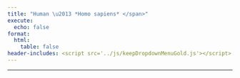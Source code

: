 ```yaml
---
title: "Human \u2013 *Homo sapiens* </span>"
execute:
  echo: false
format:
  html:
    table: false
header-includes: <script src='../js/keepDropdownMenuGold.js'></script>
---
```


***

```{=html}
<!-- Injected automatically via Jinja -->
<link rel="stylesheet" href="https://cdn.datatables.net/1.13.6/css/jquery.dataTables.min.css">
<link rel="stylesheet" href="https://cdn.datatables.net/buttons/2.4.1/css/buttons.dataTables.min.css">
<link rel="stylesheet" href="https://cdn.datatables.net/responsive/2.5.0/css/responsive.dataTables.min.css">
<link rel="stylesheet" href="https://cdn.datatables.net/select/1.7.0/css/select.dataTables.min.css">
<link rel="stylesheet" href="https://cdnjs.cloudflare.com/ajax/libs/font-awesome/6.0.0-beta3/css/all.min.css">
<style>
    .dt-buttons {
        position: relative;
        z-index: 2; /* Your original value */
    }
    
    .dt-button-collection {
        z-index: 101; /* Your original value */
    }
    
    /* Mobile-only fixes for button collection */
    @media (max-width: 768px) {
        .dt-button-collection {
            z-index: 9999 !important;
            position: fixed !important;
            top: 10% !important; /* Move down from top to prevent cutting */
            left: 50% !important;
            transform: translateX(-50%) !important; /* Only horizontal centering */
            max-height: 80vh !important;
            max-width: 95vw !important;
            overflow-y: auto !important;
            box-shadow: 0 4px 12px rgba(0,0,0,0.15) !important;
            border-radius: 4px !important;
        }
        
        /* Ensure DataTable wrapper doesn't clip the dropdown */
        .dataTables_wrapper {
            overflow: visible !important;
        }
        
        /* Center-align and make buttons wrap properly */
        .dataTables_wrapper .dt-buttons {
            float: none !important;
            display: flex !important;
            flex-wrap: wrap !important;
            justify-content: center !important; /* Center align buttons */
            gap: 5px !important;
            width: 100% !important;
            max-width: 100% !important;
            overflow: visible !important;
        }
        
        /* Make individual buttons responsive */
        .dt-buttons .dt-button {
            flex: 0 1 auto !important;
            min-width: 0 !important;
            white-space: nowrap !important;
            font-size: 0.8rem !important;
            padding: 0.3rem 0.5rem !important;
        }
        
        .selection-counter {
            float: right;
            display: block;
            margin: 10px 10px 10px 0;
            text-align: right;
        }
    }
    
    /* Your existing styles with z-index adjustments */
    :root {
        --table-underline-offset: 1px;
        --table-underline-thickness: 1px;
        --table-line-height: 1.1;
    }
    
    table.dataTable {
        --underline-offset: var(--table-underline-offset);
        --underline-thickness: var(--table-underline-thickness);
        line-height: var(--table-line-height);
    }
    
    table.dataTable thead th {
        font-size: 90% !important;
    }
    
    table.dataTable tbody td {
        font-size: 90% !important;
    }
    
    table.dataTable.compact tbody td {
        padding-top: 5px !important;
        padding-bottom: 5px !important;
    }
    
    input[type="text"]::placeholder {
        font-style: italic;
        font-size: 80%;
    }
    
    .dataTables_wrapper .dataTables_info {
        font-weight: bold;
        margin-left: 0px !important;
        padding-top: 8px !important;
        clear: none !important;
    }
    
    .dataTables_wrapper .dt-buttons {
        float: left !important;
    }
    
    #top_info_display {
        float: none !important;
        text-align: right;
    }
    
    .selection-counter {
        color: #1f4eb6;
        font-weight: bold;
        font-size: 80%;
        float: right;
        margin-top: 8px;
        margin-right: 0px;
        padding: 5px 10px;
        background: #f9f9f9;
        border: 1px solid #ddd;
        border-radius: 4px;
        clear: right;
        text-align: right;
    }
    
    @media (max-width: 768px) {
        .selection-counter {
            float: right;
            display: block;
            margin: 10px 10px 10px 0;
            text-align: right;
        }
    }
    
    .top-controls-container {
        display: flex;
        align-items: center;
        justify-content: space-between;
        width: 100%;
        margin-bottom: 10px;
    }
    
    .buttons-container {
        display: flex;
        align-items: center;
        gap: 5px;
        flex-wrap: wrap;
    }
    
    @media (max-width: 768px) {
        .top-controls-container {
            flex-direction: column;
            align-items: flex-start;
            gap: 10px;
        }
    }
    
    .dataTables_wrapper .dt-layout-row.dt-layout-top .dt-layout-cell.dt-start {
        display: flex;
        align-items: center;
        flex-wrap: wrap;
        gap: 2px;
    }
    
    .custom-info-container {
        display: inline-flex;
        align-items: center;
        gap: 5px;
    }
    
    .custom-info-container .fa-solid {
        font-size: 1em;
        color: darkgreen;
    }
    
    .dataTables_wrapper .dt-buttons {
        display: inline-flex;
        gap: 5px;
    }
    
    /* Checkbox styles remain the same */
    table.dataTable tbody tr.selected td.select-checkbox::after {
        content: '✓';
        font-size: 0.8rem;
        color: #333;
        font-weight: bold;
        position: absolute;
        top: 50%;
        left: 50%;
        transform: translate(-50%, -50%);
        line-height: 1;
        pointer-events: none;
    }
    
    table.dataTable.compact>tbody>tr.selected>td.select-checkbox:after, 
    table.dataTable.compact>tbody>tr.selected>th.select-checkbox:after{
        margin-top: -0.025rem;
        margin-left: -0.05rem;
    }
    
    table.dataTable td.select-checkbox::before {
        position: relative;
    }
    
    table.dataTable td.select-checkbox {
        text-align: center;
        vertical-align: middle;
        padding: 0.5rem;
        width: 3.5rem;
        min-width: 2.5rem;
        position: relative;
    }
    
    table.dataTable tbody tr.selected td.select-checkbox::before {
        background: #f0f8ff;
        border-color: #337ab7;
    }
    
    table.dataTable.compact>tbody>tr>td.select-checkbox:before,
    table.dataTable.compact>tbody>tr>th.select-checkbox:before {
        margin-top: -0.3rem;
    }
    
    @media (max-width: 768px) {
        table.dataTable td.select-checkbox {
            padding: 0.25rem;
            width: 2rem;
            min-width: 1.5rem;
        }
    
        table.dataTable td.select-checkbox::before {
            width: 0.8rem;
            height: 0.8rem;
        }
        
        table.dataTable.compact>tbody>tr>td.select-checkbox:before,
        table.dataTable.compact>tbody>tr>th.select-checkbox:before {
            margin-top: -0.4rem;
        }
    
        table.dataTable tbody tr.selected td.select-checkbox::after {
            font-size: 0.7rem;
        }
    }
    
    /* Additional mobile fix for very small screens */
    @media (max-width: 480px) {
        .selection-counter {
            float: left;
            display: block;
            text-align: left;
            margin: 0 0 5px 0 !important;
        }
         .dt-button-collection {
            z-index: 10000 !important;
            position: fixed !important;
            max-width: 90vw; /* Prevent it from being too wide */
        }
        
    /* Make individual buttons full width on very small screens */
        .buttons-container {
            flex-direction: column; !important;
            width: 100%; /* Take full width */
            gap: 5px;
        }
        
        .dt-buttons {
            width: 100% !important; /* Full width for button container */
            display: flex !important;
            flex-direction: column !important; /* Stack buttons vertically */
            gap: 5px;
        }
        
        .dt-button {
            width: 100% !important; /* Each button takes full width */
            box-sizing: border-box;
            white-space: nowrap !important;
        }
        
        table.dataTable td.select-checkbox {
            padding: 0.2rem;
            width: 1.5rem;
            min-width: 1.2rem;
        }
    
        table.dataTable td.select-checkbox::before {
            width: 0.5rem;
            height: 0.5rem;
        }
    
        table.dataTable tbody tr.selected td.select-checkbox::after {
            font-size: 0.6rem;
        }
        
        input[type="text"]::placeholder {
            font-size: 60% !important;
        }
    }
    
    .dataTables_filter {
        display: none !important;
    }
</style>

<table id="human-table" class="display nowrap cell-border compact" style="width:100%">
    <thead></thead>
    <tfoot></tfoot>
</table>

<script src="https://code.jquery.com/jquery-3.7.0.min.js"></script>
<script src="https://cdn.datatables.net/1.13.6/js/jquery.dataTables.min.js"></script>
<script src="https://cdn.datatables.net/responsive/2.5.0/js/dataTables.responsive.min.js"></script>
<script src="https://cdn.datatables.net/buttons/2.4.1/js/dataTables.buttons.min.js"></script>
<script src="https://cdn.datatables.net/buttons/2.4.1/js/buttons.colVis.min.js"></script>
<script src="https://cdn.datatables.net/select/1.7.0/js/dataTables.select.min.js"></script>

<script src="https://cdnjs.cloudflare.com/ajax/libs/jszip/3.10.1/jszip.min.js"></script>

<script src="https://cdn.datatables.net/buttons/2.4.1/js/buttons.html5.min.js"></script>
<script src="https://cdn.datatables.net/buttons/2.4.1/js/buttons.copy.min.js"></script>


<script>

$.getJSON("../JSON/human_gene_pair.json", function(data) {

    const columns = [
  {
    "data": "Interaction ID",
    "title": "<span title=\"Unique ConnectomeDB ID for each ligand\u2013receptor pair\">Interaction ID</span>"
  },
  {
    "data": "Human LR Pair",
    "title": "<span title=\"Ligand-receptor Pair\">Human LR Pair</span>"
  },
  {
    "data": "Ligand",
    "title": "<span title=\"HGNC gene symbol for the ligand\">Ligand</span>"
  },
  {
    "data": "Receptor",
    "title": "<span title=\"HGNC gene symbol for the receptor\">Receptor</span>"
  },
  {
    "data": "Ligand Symbols",
    "title": "<span title=\"Official gene symbol (aliases, old names)\">Ligand Symbols</span>"
  },
  {
    "data": "Receptor Symbols",
    "title": "<span title=\"Official gene symbol (aliases, old names)\">Receptor Symbols</span>"
  },
  {
    "data": "Ligand Location",
    "title": "<span title=\"Location based on the predicted subcellular localization of the human proteome\">Ligand Location</span>"
  },
  {
    "data": "Receptor Location",
    "title": "<span title=\"Location based on the predicted subcellular localization of the human proteome\">Receptor Location</span>"
  },
  {
    "data": "Ligand HGNC ID",
    "title": "<span title=\"HGNC gene ID for the ligand (link to HGNC)\">Ligand HGNC ID</span>"
  },
  {
    "data": "Receptor HGNC ID",
    "title": "<span title=\"HGNC gene ID for the receptor (link to HGNC)\">Receptor HGNC ID</span>"
  },
  {
    "data": "Perplexity",
    "title": "<span title=\"Click the logo below to run Perplexity on the Human LR pair\">Perplexity</span>"
  },
  {
    "data": "Human evidence",
    "title": "<span title=\"Direct: experimentally verified; Conservation: inferred from orthology\">Human evidence</span>"
  },
  {
    "data": "Ligand ENSEMBL ID",
    "title": "<span title=\"ENSEMBL gene ID for the ligand (link to ENSEMBL)\">Ligand ENSEMBL ID</span>"
  },
  {
    "data": "Receptor ENSEMBL ID",
    "title": "<span title=\"ENSEMBL gene ID for the receptor (link to ENSEMBL)\">Receptor ENSEMBL ID</span>"
  }
];



    // Build header HTML - add checkbox column back

    // Set the header for the first column to 'Copy' with a tooltip

    var headerHtml = '<tr><th title="Tick boxes for rows to download via the CSV/Excel buttons">Select</th>';

    columns.forEach(function(col) {

        headerHtml += '<th>' + (col.title || col.data || '') + '</th>';

    });

    headerHtml += '</tr>';

    $('#human-table thead').html(headerHtml);



    // Calculate hidden columns based on total column count (adjust for checkbox column)

    var totalColumns = columns.length + 1; // +1 for checkbox column

    // The original columns 4 and 5 (indices 3 and 4 in the `columns` array)

    // become indices 4 and 5 after the checkbox column is prepended.

    var hiddenColumns = [3, 4]; // Hide original columns 3 and 4



    // // NO NEED for now --- Add last 2 columns to hidden list (adjust this number as needed)

    // // Remember to adjust for the prepended checkbox column

    for (var i = 2; i > 0; i--) {

        if (totalColumns - i >= 0) {

            hiddenColumns.push(totalColumns - i);

        }

    }



    // Remove duplicates

    hiddenColumns = [...new Set(hiddenColumns)];



    console.log('Total columns:', totalColumns);

    console.log('Hidden columns:', hiddenColumns);



    var table = $('#human-table').DataTable({

        data: data,

        columns: [

            {

                data: null,

                defaultContent: '',

                orderable: false,

                className: 'select-checkbox',

                width: '20px'

            }

        ].concat(columns), // Add checkbox column as first column

        scrollX: true,

        fixedHeader: false,

        fixedColumns: {

            start: 1,

        },

        autoWidth: true,

        responsive: false,

        dom: 'Bfrtip',

        searching: true,

        select: {

            style: 'multi',

            selector: 'td:first-child',
            
            info: false //to remove flashing of XX rows selected

        },

        lengthMenu: [[15, 25, 50, 100, -1], ["15", "25", "50", "100", "All"]],

        buttons: [

            { extend: 'pageLength', 
              text: function(dt, button, config) {
        return 'Show ' + dt.page.len() + ' Rows';
    } },

            { extend: 'colvis', text: 'Display Columns' },

            { extend: 'selectAll', text: 'Select All',
            action: function(e, dt, node, config) {
                $.fn.dataTable.ext.buttons.selectAll.action.call(this, e, dt, node, config);
                setTimeout(function() {
                    updateInfoDisplay();
                }, 100);
            }
        },

            { extend: 'selectNone', text: 'Deselect All',
        action: function(e, dt, node, config) {
            $.fn.dataTable.ext.buttons.selectNone.action.call(this, e, dt, node, config);
            setTimeout(function() {
                updateInfoDisplay();
            }, 100);
        }
    },

            {

                extend: 'csvHtml5',

                filename: 'ConnectomeDB2025_human',

                exportOptions: {

                    columns: ':visible:not(:first-child)', // Export only visible columns, excluding checkbox

                    format: {

                        body: function(data, row, column, node) {

                            // Check if this cell contains the &#128269; (🔍) symbol AND a link (Perplexity column detection)
                            if (data && data.toString().includes('&#128269;') && data.toString().includes('<a ') && data.toString().includes('href=')) {

                                var $temp = $('<div>').html(data);

                                var href = $temp.find('a').attr('href');

                                return href ? encodeURI(href) : data;

                            }

                            // For all other columns, strip HTML tags

                            return data.replace ? data.replace(/<[^>]*>/g, '') : data;

                        }

                    }

                },

                action: function(e, dt, button, config) {

                    var selectedRows = dt.rows('.selected').count();

                    if (selectedRows > 0) {

                        config.exportOptions.modifier = { selected: true };

                    } else {

                        config.exportOptions.modifier = { page: 'all', search: 'none' };

                    }

                    $.fn.dataTable.ext.buttons.csvHtml5.action.call(this, e, dt, button, config);

                }

            },

            {

                extend: 'excelHtml5',

                filename: 'ConnectomeDB2025_human',

                title: null,

                exportOptions: {

                    columns: ':visible:not(:first-child)', // Export only visible columns, excluding checkbox

                    format: {

                        body: function(data, row, column, node) {

                            // Check if this cell contains the &#128269; (🔍) symbol AND a link (Perplexity column detection)
                            if (data && data.toString().includes('&#128269;') && data.toString().includes('<a ') && data.toString().includes('href=')) {

                                var $temp = $('<div>').html(data);

                                var href = $temp.find('a').attr('href');

                                return href ? encodeURI(href) : data;

                            }

                            return data.replace ? data.replace(/<[^>]*>/g, '') : data;

                        }

                    }

                },

                action: function(e, dt, button, config) {

                    var selectedRows = dt.rows('.selected').count();

                    if (selectedRows > 0) {

                        config.exportOptions.modifier = { selected: true };

                    } else {

                        config.exportOptions.modifier = { page: 'all', search: 'none' };

                    }

                    $.fn.dataTable.ext.buttons.excelHtml5.action.call(this, e, dt, button, config);

                }

            },

            // {

            //     extend: 'copyHtml5',

            //     filename: 'ConnectomeDB2025_human',

            //     title: null,

            //     exportOptions: {

            //         columns: ':visible:not(:first-child)', // Export only visible columns, excluding checkbox

            //         format: {

            //             body: function(data, row, column, node) {

            //                 // Check if this cell contains the &#128269; (🔍) symbol AND a link (Perplexity column detection)
            //                 if (data && data.toString().includes('&#128269;') && data.toString().includes('<a ') && data.toString().includes('href=')) {

            //                     var $temp = $('<div>').html(data);

            //                     var href = $temp.find('a').attr('href');

            //                     return href ? encodeURI(href) : data;

            //                 }

            //                 return data.replace ? data.replace(/<[^>]*>/g, '') : data;

            //             }

            //         }

            //     },

            //     action: function(e, dt, button, config) {

            //         var selectedRows = dt.rows('.selected').count();

            //         if (selectedRows > 0) {

            //             config.exportOptions.modifier = { selected: true };

            //         } else {

            //             config.exportOptions.modifier = { page: 'all', search: 'none' };

            //         }

            //         $.fn.dataTable.ext.buttons.copyHtml5.action.call(this, e, dt, button, config);

            //     }

            // }

        ],

        columnDefs: [

            {

                orderable: false,

                className: 'select-checkbox',

                targets: 0

            },

            // Adjusted for checkbox column: Original column 11 is index 12

            { "className": "dt-center", "targets": [11] },

            // Adjusted for checkbox column: Original columns 5 and 6 are now at indices 5 and 6

            { "width": "275px", "targets": [4, 5] },

            { "visible": false, "targets": hiddenColumns }

        ],

        initComplete: function () {

            var api = this.api();

            $('.dataTables_wrapper .dt-layout-row.dt-layout-top .dt-layout-cell.dt-end').append('<div class="dataTables_info" id="top_info_display"></div>');

             // ADD THIS LINE: Create separate selection counter
            $('.dt-buttons').after('<div class="selection-counter" id="selection_counter">0 rows selected</div>');
        
            // --- Adjust your updateInfoDisplay function ---
            window.updateInfoDisplay = function() {
                var info = api.page.info();
                var selectedCount = api.rows('.selected').count();
                var filteredCount = api.rows({ search: 'applied' }).count();
                var totalCount = api.rows().count();
        
                var infoText = `Showing ${info.start + 1} to ${info.end} of ${filteredCount} entries`;
        
                if (filteredCount !== totalCount) {
                    infoText += ` (filtered from ${totalCount} total entries)`;
                }
        
                if (selectedCount > 0) {
                    var selectedInFiltered = api.rows({ search: 'applied' }).nodes().to$().filter('.selected').length;
                    infoText += ` - ${selectedInFiltered} rows selected`;
                }
        
                // Update BOTH the original (bottom) and the cloned (top) info elements
                // Make sure to update the one with the new ID for the top display
                $('#top_info_display_clone_2').html(infoText); // Update the cloned one
                $('.dataTables_wrapper .dataTables_info').html(infoText); // This will update the original bottom one
            };

            // ADD THIS: Simple counter update function
                window.updateSelectionCounter = function() {
                    var selectedCount = api.rows('.selected').count();
                    var filteredCount = api.rows({ search: 'applied' }).count();
                    var totalCount = api.rows().count();
                    
                    if (selectedCount > 0) {
                        var selectedInFiltered = api.rows({ search: 'applied' }).nodes().to$().filter('.selected').length;
                        $('#selection_counter').text(selectedInFiltered + ' rows selected');
                        $('#selection_counter').show();
                    } else {
                        $('#selection_counter').text('0 rows selected');
                    }
                };

            
            window.updateButtonText = function() {
                var filteredCount = api.rows({ search: 'applied' }).count();
                var totalCount = api.rows().count();
                
                if (filteredCount === totalCount) {
                    $('.buttons-select-all').text('Select All (' + totalCount + ')');
                } else {
                    $('.buttons-select-all').text('Select All Filtered (' + filteredCount + ')');
                }
            };

            // Add this event listener
            api.on('draw.dt select.dt deselect.dt', function() {
                setTimeout(updateButtonText, 100);
                setTimeout(updateInfoDisplay, 100);
                setTimeout(updateSelectionCounter, 100); // ADD THIS LINE
            });

            updateInfoDisplay(); // Call it once after setup
            updateSelectionCounter(); // ADD THIS LINE

            // Wait for DOM to be ready, then add filter

            setTimeout(function() {

                // Create a filter container directly above the table and headers

                var filterContainer = $('<div id="column-filters" style="background: white; padding-left: 0px; padding-right: 0px; padding-bottom: 10px; border: 0px solid #ddd; margin-bottom: 1px; width: 100%;"></div>');

                $('#human-table').closest('.dataTables_wrapper').prepend(filterContainer);



                // Append a style block with media query for smaller screens

                $('head').append(`

                    <style>

                        @media (max-width: 480px) { /* Adjust breakpoint as needed for "mobile" */

                            .mobile-tiny-input { /* Add a class to your input for targeting */

                                font-size: 0.8rem !important; /* Make font smaller */

                                padding: 5px !important;       /* Reduce padding */

                            }

                        }

                    </style>

                `);



                var filterDiv = $('<div style="max-width: 100%;"></div>');

                var label = $('<label></label>');



                // Create input without datalist (no autofill)

                var input = $('<input type="text" placeholder="Search Ligand(s) / Receptor(s): i.e. ACE, BK-2, CD24, EGFR, kuz" />') // Updated placeholder

                    .css({

                        'width': '100%',

                        'padding': '8px',

                        'font-size': '1.1rem',

                        'border': '1px solid #666666',

                        'border-radius': '4px'

                    })

                    .addClass('mobile-tiny-input') // Add the class for mobile styling

                    .on('input keyup', function () {

                        var val = this.value;



                        // Remove any existing custom search

                        while($.fn.dataTable.ext.search.length > 0) {

                            $.fn.dataTable.ext.search.pop();

                        }



                        if (val === '') {

                            // If empty, don't add any custom search and reset ordering

                            api.order([]); // Remove custom ordering

                            api.draw();

                        } else {

                            const searchTerms = val.split(',').map(term => term.trim().toLowerCase()).filter(term => term !== '');



                            if (searchTerms.length > 0) {

                                // Add custom search function for original columns 5 (DataTables index 5) and 6 (DataTables index 6)

                                $.fn.dataTable.ext.search.push(function(settings, data, dataIndex) {

                                    // In $.fn.dataTable.ext.search, 'data' array

                                    // contains values for ALL columns including the prepended checkbox column.

                                    // So, original column 6 is at data[5] and original column 7 is at data[7].

                                    var col5Value = data[5] ? data[5].toString().replace(/<[^>]*>/g, '').toLowerCase() : ''; // Original column 6

                                    var col6Value = data[7] ? data[7].toString().replace(/<[^>]*>/g, '').toLowerCase() : ''; // Original column 7

                                    console.log("Searching for:", searchTerms);

                                    console.log("Column 6 value:", col5Value);

                                    console.log("Column 7 value:", col6Value); // <<< ADD THIS LINE



                                    return searchTerms.some(term =>

                                        col5Value.includes(term) || col6Value.includes(term)

                                    );

                                });



                                // After filtering, apply the custom sort.

                                // We'll force a redraw which will trigger the 'order.dt' event and our custom sort.

                                api.draw();

                            } else {

                                api.order([]); // Remove custom ordering if no valid search terms

                                api.draw();

                            }

                        }

                    });



                filterDiv.append(label).append(input);

                filterContainer.append(filterDiv);

            }, 100);
        } 
    });


            // Custom sort function to prioritize search results based on the active search input

            // Replace your existing custom sort function with this updated version
api.on('order.dt search.dt', function () {
    var searchVal = $('#column-filters input[type="text"]').val();

    if (searchVal && searchVal.trim() !== '') {
        const searchTerms = searchVal
            .split(',')
            .map(term => term.trim().toLowerCase())
            .filter(term => term !== '');

        if (searchTerms.length === 0) return;

        // Get current order information from DataTables
        var currentOrder = api.order();
        var isCustomSearchActive = true;

        // Check if user is trying to sort by a specific column
        if (currentOrder.length > 0) {
            var sortColumnIndex = currentOrder[0][0];
            var sortDirection = currentOrder[0][1]; // 'asc' or 'desc'
            
            // If sorting by a column other than our search columns (6 or 7), 
            // let DataTables handle it normally
            if (sortColumnIndex !== 5 && sortColumnIndex !== 6) {
                isCustomSearchActive = false;
            }
        }

        if (isCustomSearchActive) {
            api.rows().sort(function (rowIdxA, rowIdxB) {
                let scoreA = 0;
                let scoreB = 0;

                const rowDataA = api.row(rowIdxA).data();
                const rowDataB = api.row(rowIdxB).data();

                const normalize = str =>
                    str ? str.toString().replace(/<[^>]*>/g, '').toLowerCase().trim() : '';

                const valuesA = [normalize(rowDataA[5]), normalize(rowDataA[6])];
                const valuesB = [normalize(rowDataB[5]), normalize(rowDataB[6])];

                searchTerms.forEach(term => {
                    valuesA.forEach(value => {
                        if (value === term) scoreA -= 1000;
                        else if (value.startsWith(term + ',')) scoreA -= 950;
                        else if (value.startsWith(term + ' ')) scoreA -= 900;
                        else if (value.includes('(' + term + ')')) scoreA -= 850;
                        else if (value.includes(term + ' ()')) scoreA -= 800;
                        else if (value.startsWith(term)) scoreA -= 700;
                        else if (value.includes(term)) scoreA -= 100;
                    });

                    valuesB.forEach(value => {
                        if (value === term) scoreB -= 1000;
                        else if (value.startsWith(term + ',')) scoreB -= 950;
                        else if (value.startsWith(term + ' ')) scoreB -= 900;
                        else if (value.includes('(' + term + ')')) scoreB -= 850;
                        else if (value.includes(term + ' ()')) scoreB -= 800;
                        else if (value.startsWith(term)) scoreB -= 700;
                        else if (value.includes(term)) scoreB -= 100;
                    });
                });

                return scoreA - scoreB;
            });
        }
    } else {
        // When no search is active, let DataTables handle sorting normally
        // Don't override with custom sorting
    }
});



    // Event listener for when the search input is cleared manually

    $('#column-filters input[type="text"]').on('input', function() {

        if (this.value === '') {

            // When cleared, the 'search.dt' event handler above will reset the order

            table.draw();

        }

    });

});

</script>
```




